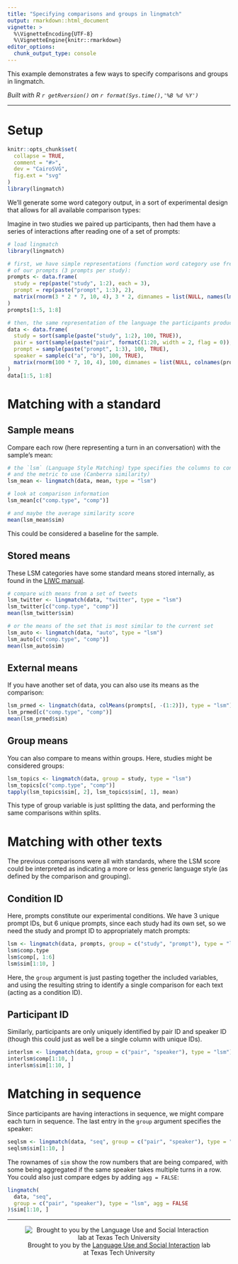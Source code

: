 ```yaml
---
title: "Specifying comparisons and groups in lingmatch"
output: rmarkdown::html_document
vignette: >
  %\VignetteEncoding{UTF-8}
  %\VignetteEngine{knitr::rmarkdown}
editor_options: 
  chunk_output_type: console
---
```


This example demonstrates a few ways to specify comparisons and groups in lingmatch.

*Built with R 
`r getRversion()`
on 
`r format(Sys.time(),'%B %d %Y')`*

***
# Setup

```r
knitr::opts_chunk$set(
  collapse = TRUE,
  comment = "#>",
  dev = "CairoSVG",
  fig.ext = "svg"
)
library(lingmatch)
```

We'll generate some word category output, in a sort of experimental design that allows for all available comparison types: 

Imagine in two studies we paired up participants, then had them have a series of interactions after reading one of a set of prompts:
```r
# load lingmatch
library(lingmatch)

# first, we have simple representations (function word category use frequencies)
# of our prompts (3 prompts per study):
prompts <- data.frame(
  study = rep(paste("study", 1:2), each = 3),
  prompt = rep(paste("prompt", 1:3), 2),
  matrix(rnorm(3 * 2 * 7, 10, 4), 3 * 2, dimnames = list(NULL, names(lma_dict(1:7))))
)
prompts[1:5, 1:8]

# then, the same representation of the language the participants produced:
data <- data.frame(
  study = sort(sample(paste("study", 1:2), 100, TRUE)),
  pair = sort(sample(paste("pair", formatC(1:20, width = 2, flag = 0)), 100, TRUE)),
  prompt = sample(paste("prompt", 1:3), 100, TRUE),
  speaker = sample(c("a", "b"), 100, TRUE),
  matrix(rnorm(100 * 7, 10, 4), 100, dimnames = list(NULL, colnames(prompts)[-(1:2)]))
)
data[1:5, 1:8]
```

# Matching with a standard

## Sample means
Compare each row (here representing a turn in an conversation) with the sample's mean:
```r
# the `lsm` (Language Style Matching) type specifies the columns to consider,
# and the metric to use (Canberra similarity)
lsm_mean <- lingmatch(data, mean, type = "lsm")

# look at comparison information
lsm_mean[c("comp.type", "comp")]

# and maybe the average similarity score
mean(lsm_mean$sim)
```

This could be considered a baseline for the sample.

## Stored means
These LSM categories have some standard means stored internally, as found in the [LIWC manual](https://liwc.wpengine.com/wp-content/uploads/2015/11/LIWC2015_LanguageManual.pdf).
```r
# compare with means from a set of tweets
lsm_twitter <- lingmatch(data, "twitter", type = "lsm")
lsm_twitter[c("comp.type", "comp")]
mean(lsm_twitter$sim)

# or the means of the set that is most similar to the current set
lsm_auto <- lingmatch(data, "auto", type = "lsm")
lsm_auto[c("comp.type", "comp")]
mean(lsm_auto$sim)
```

## External means
If you have another set of data, you can also use its means as the comparison:
```r
lsm_prmed <- lingmatch(data, colMeans(prompts[, -(1:2)]), type = "lsm")
lsm_prmed[c("comp.type", "comp")]
mean(lsm_prmed$sim)
```


## Group means
You can also compare to means within groups. Here, studies might be considered groups:
```r
lsm_topics <- lingmatch(data, group = study, type = "lsm")
lsm_topics[c("comp.type", "comp")]
tapply(lsm_topics$sim[, 2], lsm_topics$sim[, 1], mean)
```

This type of group variable is just splitting the data, and performing the same comparisons within splits.

# Matching with other texts

The previous comparisons were all with standards, where the LSM score could be interpreted as indicating a more or less
generic language style (as defined by the comparison and grouping).

## Condition ID
Here, prompts constitute our experimental conditions. We have 3 unique prompt IDs, but 6 unique prompts, since each study had its own set, so we need the study and prompt ID to appropriately match prompts:
```r
lsm <- lingmatch(data, prompts, group = c("study", "prompt"), type = "lsm")
lsm$comp.type
lsm$comp[, 1:6]
lsm$sim[1:10, ]
```

Here, the `group` argument is just pasting together the included variables, and using the resulting string to identify a single comparison for each text (acting as a condition ID).

## Participant ID
Similarly, participants are only uniquely identified by pair ID and speaker ID (though this could just as well be a single column with unique IDs).
```r
interlsm <- lingmatch(data, group = c("pair", "speaker"), type = "lsm")
interlsm$comp[1:10, ]
interlsm$sim[1:10, ]
```

# Matching in sequence
Since participants are having interactions in sequence, we might compare each turn in sequence. The last entry in the `group` argument specifies the speaker:
```r
seqlsm <- lingmatch(data, "seq", group = c("pair", "speaker"), type = "lsm")
seqlsm$sim[1:10, ]
```
The rownames of `sim` show the row numbers that are being compared, with some being aggregated if the same speaker takes multiple turns in a row. You could also just compare edges by adding `agg = FALSE`:
```r
lingmatch(
  data, "seq",
  group = c("pair", "speaker"), type = "lsm", agg = FALSE
)$sim[1:10, ]
```
***
<div style='text-align:center'>
![Brought to you by the <a href="https://www.depts.ttu.edu/psy/lusi/resources.php" target="_blank">Language Use and Social Interaction</a> lab at Texas Tech University](https://www.depts.ttu.edu/psy/lusi/files/lusi_transp.png)
</div>
